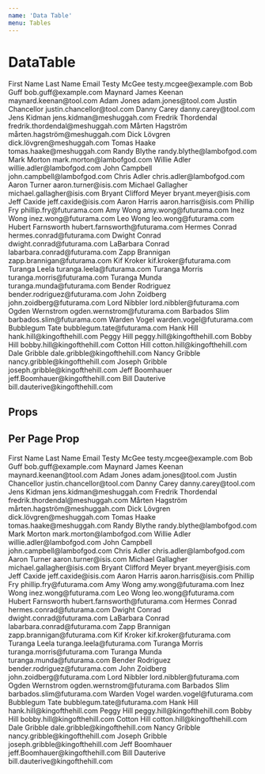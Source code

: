 ```yaml
---
name: 'Data Table'
menu: Tables
---
```




# DataTable

<Playground>
  <DataTable>
    <TableHead>
      <TableCell>First Name</TableCell>
      <TableCell>Last Name</TableCell>
      <TableCell>Email</TableCell>
    </TableHead>
    <TableRow>
      <TableCell>Testy</TableCell>
      <TableCell>McGee</TableCell>
      <TableCell>testy.mcgee@example.com</TableCell>
    </TableRow>
    <TableRow>
      <TableCell>Bob</TableCell>
      <TableCell>Guff</TableCell>
      <TableCell>bob.guff@example.com</TableCell>
    </TableRow>
    <TableRow>
      <TableCell>Maynard James</TableCell>
      <TableCell>Keenan</TableCell>
      <TableCell>maynard.keenan@tool.com</TableCell>
    </TableRow>
    <TableRow>
      <TableCell>Adam</TableCell>
      <TableCell>Jones</TableCell>
      <TableCell>adam.jones@tool.com</TableCell>
    </TableRow>
    <TableRow>
      <TableCell>Justin</TableCell>
      <TableCell>Chancellor</TableCell>
      <TableCell>justin.chancellor@tool.com</TableCell>
    </TableRow>
    <TableRow>
      <TableCell>Danny</TableCell>
      <TableCell>Carey</TableCell>
      <TableCell>danny.carey@tool.com</TableCell>
    </TableRow>
    <TableRow>
      <TableCell>Jens</TableCell>
      <TableCell>Kidman</TableCell>
      <TableCell>jens.kidman@meshuggah.com</TableCell>
    </TableRow>
    <TableRow>
      <TableCell>Fredrik</TableCell>
      <TableCell>Thordendal</TableCell>
      <TableCell>fredrik.thordendal@meshuggah.com</TableCell>
    </TableRow>
    <TableRow>
      <TableCell>Mårten</TableCell>
      <TableCell>Hagström</TableCell>
      <TableCell>mårten.hagström@meshuggah.com</TableCell>
    </TableRow>
    <TableRow>
      <TableCell>Dick</TableCell>
      <TableCell>Lövgren</TableCell>
      <TableCell>dick.lövgren@meshuggah.com</TableCell>
    </TableRow>
    <TableRow>
      <TableCell>Tomas</TableCell>
      <TableCell>Haake</TableCell>
      <TableCell>tomas.haake@meshuggah.com</TableCell>
    </TableRow>
    <TableRow>
      <TableCell>Randy</TableCell>
      <TableCell>Blythe</TableCell>
      <TableCell>randy.blythe@lambofgod.com</TableCell>
    </TableRow>
    <TableRow>
      <TableCell>Mark</TableCell>
      <TableCell>Morton</TableCell>
      <TableCell>mark.morton@lambofgod.com</TableCell>
    </TableRow>
    <TableRow>
      <TableCell>Willie</TableCell>
      <TableCell>Adler</TableCell>
      <TableCell>willie.adler@lambofgod.com</TableCell>
    </TableRow>
    <TableRow>
      <TableCell>John</TableCell>
      <TableCell>Campbell</TableCell>
      <TableCell>john.campbell@lambofgod.com</TableCell>
    </TableRow>
    <TableRow>
      <TableCell>Chris</TableCell>
      <TableCell>Adler</TableCell>
      <TableCell>chris.adler@lambofgod.com</TableCell>
    </TableRow>
    <TableRow>
      <TableCell>Aaron</TableCell>
      <TableCell>Turner</TableCell>
      <TableCell>aaron.turner@isis.com</TableCell>
    </TableRow>
    <TableRow>
      <TableCell>Michael</TableCell>
      <TableCell>Gallagher</TableCell>
      <TableCell>michael.gallagher@isis.com</TableCell>
    </TableRow>
    <TableRow>
      <TableCell>Bryant Clifford</TableCell>
      <TableCell>Meyer</TableCell>
      <TableCell>bryant.meyer@isis.com</TableCell>
    </TableRow>
    <TableRow>
      <TableCell>Jeff</TableCell>
      <TableCell>Caxide</TableCell>
      <TableCell>jeff.caxide@isis.com</TableCell>
    </TableRow>
    <TableRow>
      <TableCell>Aaron</TableCell>
      <TableCell>Harris</TableCell>
      <TableCell>aaron.harris@isis.com</TableCell>
    </TableRow>
    <TableRow>
      <TableCell>Phillip</TableCell>
      <TableCell>Fry</TableCell>
      <TableCell>phillip.fry@futurama.com</TableCell>
    </TableRow>
    <TableRow>
      <TableCell>Amy</TableCell>
      <TableCell>Wong</TableCell>
      <TableCell>amy.wong@futurama.com</TableCell>
    </TableRow>
    <TableRow>
      <TableCell>Inez</TableCell>
      <TableCell>Wong</TableCell>
      <TableCell>inez.wong@futurama.com</TableCell>
    </TableRow>
    <TableRow>
      <TableCell>Leo</TableCell>
      <TableCell>Wong</TableCell>
      <TableCell>leo.wong@futurama.com</TableCell>
    </TableRow>
    <TableRow>
      <TableCell>Hubert</TableCell>
      <TableCell>Farnsworth</TableCell>
      <TableCell>hubert.farnsworth@futurama.com</TableCell>
    </TableRow>
    <TableRow>
      <TableCell>Hermes</TableCell>
      <TableCell>Conrad</TableCell>
      <TableCell>hermes.conrad@futurama.com</TableCell>
    </TableRow>
    <TableRow>
      <TableCell>Dwight</TableCell>
      <TableCell>Conrad</TableCell>
      <TableCell>dwight.conrad@futurama.com</TableCell>
    </TableRow>
    <TableRow>
      <TableCell>LaBarbara</TableCell>
      <TableCell>Conrad</TableCell>
      <TableCell>labarbara.conrad@futurama.com</TableCell>
    </TableRow>
    <TableRow>
      <TableCell>Zapp</TableCell>
      <TableCell>Brannigan</TableCell>
      <TableCell>zapp.brannigan@futurama.com</TableCell>
    </TableRow>
    <TableRow>
      <TableCell>Kif</TableCell>
      <TableCell>Kroker</TableCell>
      <TableCell>kif.kroker@futurama.com</TableCell>
    </TableRow>
    <TableRow>
      <TableCell>Turanga</TableCell>
      <TableCell>Leela</TableCell>
      <TableCell>turanga.leela@futurama.com</TableCell>
    </TableRow>
    <TableRow>
      <TableCell>Turanga</TableCell>
      <TableCell>Morris</TableCell>
      <TableCell>turanga.morris@futurama.com</TableCell>
    </TableRow>
    <TableRow>
      <TableCell>Turanga</TableCell>
      <TableCell>Munda</TableCell>
      <TableCell>turanga.munda@futurama.com</TableCell>
    </TableRow>
    <TableRow>
      <TableCell>Bender</TableCell>
      <TableCell>Rodriguez</TableCell>
      <TableCell>bender.rodriguez@futurama.com</TableCell>
    </TableRow>
    <TableRow>
      <TableCell>John</TableCell>
      <TableCell>Zoidberg</TableCell>
      <TableCell>john.zoidberg@futurama.com</TableCell>
    </TableRow>
    <TableRow>
      <TableCell>Lord</TableCell>
      <TableCell>Nibbler</TableCell>
      <TableCell>lord.nibbler@futurama.com</TableCell>
    </TableRow>
    <TableRow>
      <TableCell>Ogden</TableCell>
      <TableCell>Wernstrom</TableCell>
      <TableCell>ogden.wernstrom@futurama.com</TableCell>
    </TableRow>
    <TableRow>
      <TableCell>Barbados</TableCell>
      <TableCell>Slim</TableCell>
      <TableCell>barbados.slim@futurama.com</TableCell>
    </TableRow>
    <TableRow>
      <TableCell>Warden</TableCell>
      <TableCell>Vogel</TableCell>
      <TableCell>warden.vogel@futurama.com</TableCell>
    </TableRow>
    <TableRow>
      <TableCell>Bubblegum</TableCell>
      <TableCell>Tate</TableCell>
      <TableCell>bubblegum.tate@futurama.com</TableCell>
    </TableRow>
    <TableRow>
      <TableCell>Hank</TableCell>
      <TableCell>Hill</TableCell>
      <TableCell>hank.hill@kingofthehill.com</TableCell>
    </TableRow>
    <TableRow>
      <TableCell>Peggy</TableCell>
      <TableCell>Hill</TableCell>
      <TableCell>peggy.hill@kingofthehill.com</TableCell>
    </TableRow>
    <TableRow>
      <TableCell>Bobby</TableCell>
      <TableCell>Hill</TableCell>
      <TableCell>bobby.hill@kingofthehill.com</TableCell>
    </TableRow>
    <TableRow>
      <TableCell>Cotton</TableCell>
      <TableCell>Hill</TableCell>
      <TableCell>cotton.hill@kingofthehill.com</TableCell>
    </TableRow>
    <TableRow>
      <TableCell>Dale</TableCell>
      <TableCell>Gribble</TableCell>
      <TableCell>dale.gribble@kingofthehill.com</TableCell>
    </TableRow>
    <TableRow>
      <TableCell>Nancy</TableCell>
      <TableCell>Gribble</TableCell>
      <TableCell>nancy.gribble@kingofthehill.com</TableCell>
    </TableRow>
    <TableRow>
      <TableCell>Joseph</TableCell>
      <TableCell>Gribble</TableCell>
      <TableCell>joseph.gribble@kingofthehill.com</TableCell>
    </TableRow>
    <TableRow>
      <TableCell>Jeff</TableCell>
      <TableCell>Boomhauer</TableCell>
      <TableCell>jeff.Boomhauer@kingofthehill.com</TableCell>
    </TableRow>
    <TableRow>
      <TableCell>Bill</TableCell>
      <TableCell>Dauterive</TableCell>
      <TableCell>bill.dauterive@kingofthehill.com</TableCell>
    </TableRow>
  </DataTable>
</Playground>

## Props

<PropsTable of={DataTable} />

## Per Page Prop

<Playground>
  <DataTable perPage={25}>
    <TableHead>
      <TableCell>First Name</TableCell>
      <TableCell>Last Name</TableCell>
      <TableCell>Email</TableCell>
    </TableHead>
    <TableRow>
      <TableCell>Testy</TableCell>
      <TableCell>McGee</TableCell>
      <TableCell>testy.mcgee@example.com</TableCell>
    </TableRow>
    <TableRow>
      <TableCell>Bob</TableCell>
      <TableCell>Guff</TableCell>
      <TableCell>bob.guff@example.com</TableCell>
    </TableRow>
    <TableRow>
      <TableCell>Maynard James</TableCell>
      <TableCell>Keenan</TableCell>
      <TableCell>maynard.keenan@tool.com</TableCell>
    </TableRow>
    <TableRow>
      <TableCell>Adam</TableCell>
      <TableCell>Jones</TableCell>
      <TableCell>adam.jones@tool.com</TableCell>
    </TableRow>
    <TableRow>
      <TableCell>Justin</TableCell>
      <TableCell>Chancellor</TableCell>
      <TableCell>justin.chancellor@tool.com</TableCell>
    </TableRow>
    <TableRow>
      <TableCell>Danny</TableCell>
      <TableCell>Carey</TableCell>
      <TableCell>danny.carey@tool.com</TableCell>
    </TableRow>
    <TableRow>
      <TableCell>Jens</TableCell>
      <TableCell>Kidman</TableCell>
      <TableCell>jens.kidman@meshuggah.com</TableCell>
    </TableRow>
    <TableRow>
      <TableCell>Fredrik</TableCell>
      <TableCell>Thordendal</TableCell>
      <TableCell>fredrik.thordendal@meshuggah.com</TableCell>
    </TableRow>
    <TableRow>
      <TableCell>Mårten</TableCell>
      <TableCell>Hagström</TableCell>
      <TableCell>mårten.hagström@meshuggah.com</TableCell>
    </TableRow>
    <TableRow>
      <TableCell>Dick</TableCell>
      <TableCell>Lövgren</TableCell>
      <TableCell>dick.lövgren@meshuggah.com</TableCell>
    </TableRow>
    <TableRow>
      <TableCell>Tomas</TableCell>
      <TableCell>Haake</TableCell>
      <TableCell>tomas.haake@meshuggah.com</TableCell>
    </TableRow>
    <TableRow>
      <TableCell>Randy</TableCell>
      <TableCell>Blythe</TableCell>
      <TableCell>randy.blythe@lambofgod.com</TableCell>
    </TableRow>
    <TableRow>
      <TableCell>Mark</TableCell>
      <TableCell>Morton</TableCell>
      <TableCell>mark.morton@lambofgod.com</TableCell>
    </TableRow>
    <TableRow>
      <TableCell>Willie</TableCell>
      <TableCell>Adler</TableCell>
      <TableCell>willie.adler@lambofgod.com</TableCell>
    </TableRow>
    <TableRow>
      <TableCell>John</TableCell>
      <TableCell>Campbell</TableCell>
      <TableCell>john.campbell@lambofgod.com</TableCell>
    </TableRow>
    <TableRow>
      <TableCell>Chris</TableCell>
      <TableCell>Adler</TableCell>
      <TableCell>chris.adler@lambofgod.com</TableCell>
    </TableRow>
    <TableRow>
      <TableCell>Aaron</TableCell>
      <TableCell>Turner</TableCell>
      <TableCell>aaron.turner@isis.com</TableCell>
    </TableRow>
    <TableRow>
      <TableCell>Michael</TableCell>
      <TableCell>Gallagher</TableCell>
      <TableCell>michael.gallagher@isis.com</TableCell>
    </TableRow>
    <TableRow>
      <TableCell>Bryant Clifford</TableCell>
      <TableCell>Meyer</TableCell>
      <TableCell>bryant.meyer@isis.com</TableCell>
    </TableRow>
    <TableRow>
      <TableCell>Jeff</TableCell>
      <TableCell>Caxide</TableCell>
      <TableCell>jeff.caxide@isis.com</TableCell>
    </TableRow>
    <TableRow>
      <TableCell>Aaron</TableCell>
      <TableCell>Harris</TableCell>
      <TableCell>aaron.harris@isis.com</TableCell>
    </TableRow>
    <TableRow>
      <TableCell>Phillip</TableCell>
      <TableCell>Fry</TableCell>
      <TableCell>phillip.fry@futurama.com</TableCell>
    </TableRow>
    <TableRow>
      <TableCell>Amy</TableCell>
      <TableCell>Wong</TableCell>
      <TableCell>amy.wong@futurama.com</TableCell>
    </TableRow>
    <TableRow>
      <TableCell>Inez</TableCell>
      <TableCell>Wong</TableCell>
      <TableCell>inez.wong@futurama.com</TableCell>
    </TableRow>
    <TableRow>
      <TableCell>Leo</TableCell>
      <TableCell>Wong</TableCell>
      <TableCell>leo.wong@futurama.com</TableCell>
    </TableRow>
    <TableRow>
      <TableCell>Hubert</TableCell>
      <TableCell>Farnsworth</TableCell>
      <TableCell>hubert.farnsworth@futurama.com</TableCell>
    </TableRow>
    <TableRow>
      <TableCell>Hermes</TableCell>
      <TableCell>Conrad</TableCell>
      <TableCell>hermes.conrad@futurama.com</TableCell>
    </TableRow>
    <TableRow>
      <TableCell>Dwight</TableCell>
      <TableCell>Conrad</TableCell>
      <TableCell>dwight.conrad@futurama.com</TableCell>
    </TableRow>
    <TableRow>
      <TableCell>LaBarbara</TableCell>
      <TableCell>Conrad</TableCell>
      <TableCell>labarbara.conrad@futurama.com</TableCell>
    </TableRow>
    <TableRow>
      <TableCell>Zapp</TableCell>
      <TableCell>Brannigan</TableCell>
      <TableCell>zapp.brannigan@futurama.com</TableCell>
    </TableRow>
    <TableRow>
      <TableCell>Kif</TableCell>
      <TableCell>Kroker</TableCell>
      <TableCell>kif.kroker@futurama.com</TableCell>
    </TableRow>
    <TableRow>
      <TableCell>Turanga</TableCell>
      <TableCell>Leela</TableCell>
      <TableCell>turanga.leela@futurama.com</TableCell>
    </TableRow>
    <TableRow>
      <TableCell>Turanga</TableCell>
      <TableCell>Morris</TableCell>
      <TableCell>turanga.morris@futurama.com</TableCell>
    </TableRow>
    <TableRow>
      <TableCell>Turanga</TableCell>
      <TableCell>Munda</TableCell>
      <TableCell>turanga.munda@futurama.com</TableCell>
    </TableRow>
    <TableRow>
      <TableCell>Bender</TableCell>
      <TableCell>Rodriguez</TableCell>
      <TableCell>bender.rodriguez@futurama.com</TableCell>
    </TableRow>
    <TableRow>
      <TableCell>John</TableCell>
      <TableCell>Zoidberg</TableCell>
      <TableCell>john.zoidberg@futurama.com</TableCell>
    </TableRow>
    <TableRow>
      <TableCell>Lord</TableCell>
      <TableCell>Nibbler</TableCell>
      <TableCell>lord.nibbler@futurama.com</TableCell>
    </TableRow>
    <TableRow>
      <TableCell>Ogden</TableCell>
      <TableCell>Wernstrom</TableCell>
      <TableCell>ogden.wernstrom@futurama.com</TableCell>
    </TableRow>
    <TableRow>
      <TableCell>Barbados</TableCell>
      <TableCell>Slim</TableCell>
      <TableCell>barbados.slim@futurama.com</TableCell>
    </TableRow>
    <TableRow>
      <TableCell>Warden</TableCell>
      <TableCell>Vogel</TableCell>
      <TableCell>warden.vogel@futurama.com</TableCell>
    </TableRow>
    <TableRow>
      <TableCell>Bubblegum</TableCell>
      <TableCell>Tate</TableCell>
      <TableCell>bubblegum.tate@futurama.com</TableCell>
    </TableRow>
    <TableRow>
      <TableCell>Hank</TableCell>
      <TableCell>Hill</TableCell>
      <TableCell>hank.hill@kingofthehill.com</TableCell>
    </TableRow>
    <TableRow>
      <TableCell>Peggy</TableCell>
      <TableCell>Hill</TableCell>
      <TableCell>peggy.hill@kingofthehill.com</TableCell>
    </TableRow>
    <TableRow>
      <TableCell>Bobby</TableCell>
      <TableCell>Hill</TableCell>
      <TableCell>bobby.hill@kingofthehill.com</TableCell>
    </TableRow>
    <TableRow>
      <TableCell>Cotton</TableCell>
      <TableCell>Hill</TableCell>
      <TableCell>cotton.hill@kingofthehill.com</TableCell>
    </TableRow>
    <TableRow>
      <TableCell>Dale</TableCell>
      <TableCell>Gribble</TableCell>
      <TableCell>dale.gribble@kingofthehill.com</TableCell>
    </TableRow>
    <TableRow>
      <TableCell>Nancy</TableCell>
      <TableCell>Gribble</TableCell>
      <TableCell>nancy.gribble@kingofthehill.com</TableCell>
    </TableRow>
    <TableRow>
      <TableCell>Joseph</TableCell>
      <TableCell>Gribble</TableCell>
      <TableCell>joseph.gribble@kingofthehill.com</TableCell>
    </TableRow>
    <TableRow>
      <TableCell>Jeff</TableCell>
      <TableCell>Boomhauer</TableCell>
      <TableCell>jeff.Boomhauer@kingofthehill.com</TableCell>
    </TableRow>
    <TableRow>
      <TableCell>Bill</TableCell>
      <TableCell>Dauterive</TableCell>
      <TableCell>bill.dauterive@kingofthehill.com</TableCell>
    </TableRow>
  </DataTable>
</Playground>
